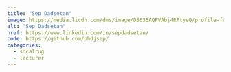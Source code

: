 ```yaml
---
title: "Sep Dadsetan"
image: https://media.licdn.com/dms/image/D5635AQFVAbj4RPtyeQ/profile-framedphoto-shrink_400_400/0/1705107711645?e=1710093600&v=beta&t=IimJJSt8nrAteO6oyp-_dENxYh32KtesUO6Qq-2rUxI
alt: "Sep Dadsetan"
href: https://www.linkedin.com/in/sepdadsetan/
code: https://github.com/phdjsep/
categories:
  - socalrug
  - lecturer
---
```

